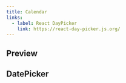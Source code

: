 ```yaml
---
title: Calendar
links:
  - label: React DayPicker
    link: https://react-day-picker.js.org/
---
```


## Preview

<Preview>
  <Calendar />
</Preview>

## DatePicker

<Preview>
  <Flex
    style={{
      width: "320px",
      flexDirection: "column",
      alignItems: "center",
      gap: "8px",
    }}
  >
    <DatePicker textFieldProps={{ size: "medium" }} />
  </Flex>
</Preview>
